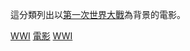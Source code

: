 {{Catnav|頁面分類|各種主題的頁面分類|類型|电影类型|戰爭片}}
{{Catnav|頁面分類|人类社会|战争|戰爭片}}

這分類列出以[[第一次世界大戰|第一次世界大戰]]為背景的電影。
{{Commonscat|World War I films}}

[[Category:戰爭題材電影|WWI]]
[[Category:第一次世界大戰題材作品|電影]]
[[Category:1910年代背景電影|WWI]]